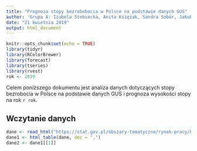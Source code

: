 ```yaml
---
title: "Prognoza stopy bezrobobocia w Polsce na podstawie danych GUS"
author: 'Grupa A: Izabela Stobiecka, Anita Księżak, Sandra Sobór, Jakub Bujnowicz'
date: "21 kwietnia 2019"
output: html_document
---
```


```r
knitr::opts_chunk$set(echo = TRUE)
library(tidyr)
library(RColorBrewer)
library(forecast)
library(tseries)
library(rvest)
rok <- 2019
```
Celem poniższego dokumentu jest analiza danych dotyczących stopy bezrobocia w Polsce na podstawie danych GUS i prognoza wysokości stopy na rok `r rok`.

## Wczytanie danych
```r
dane <- read_html("https://stat.gov.pl/obszary-tematyczne/rynek-pracy/bezrobocie-rejestrowane/stopa-bezrobocia-rejestrowanego-w-latach-1990-2019,4,1.html")
dane1 <- html_table(dane, dec = ",")
dane2 <- dane1[[1]]

```


